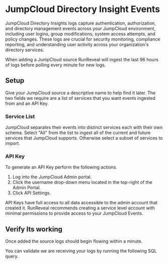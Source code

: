 
# JumpCloud Directory Insight Events

JumpCloud Directory Insights logs capture authentication, authorization, and directory management events across your JumpCloud environment, including user logins, group modifications, system access attempts, and policy changes.
    These logs are crucial for security monitoring, compliance reporting, and understanding user activity across your organization's directory services.

When adding a JumpCloud source RunReveal will ingest the last 96 hours of logs before polling every minute for new logs.

## Setup

Give your JumpCloud source a descriptive name to help find it later. The two fields we require are a list of services that you want events ingested from and an API Key.

### Service List

JumpCloud separates their events into distinct services each with their own schema. Select "All" from the list to ingest all of the current and future services that JumpCloud supports.
Otherwise select a subset of services to import.

### API Key

To generate an API Key perform the following actions.

1. Log into the JumpCloud Admin portal.
2. Click the username drop-down menu located in the top-right of the Admin Portal.
3. Click API Settings.

<Callout type="warning">
API Keys have full access to all data accessible to the admin account that created it. RunReveal recommends creating a service level account
with minimal permissions to provide access to your JumpCloud Events.
</Callout>

## Verify Its working

Once added the source logs should begin flowing within a minute.

You can validate we are receiving your logs by running the following SQL query.
